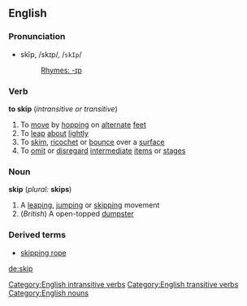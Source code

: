 ==English==
===Pronunciation===
*skĭp, /skɪp/, /<tt>skIp</tt>/
*:[[Rhymes:English:-ɪp|Rhymes: -ɪp]]

===Verb===
'''to skip''' (''intransitive or transitive'')
#To [[move]] by [[hopping]] on [[alternate]] [[feet]]
#To [[leap]] [[about]] [[lightly]]
#To [[skim]], [[ricochet]] or [[bounce]] over a [[surface]]
#To [[omit]] or [[disregard]] [[intermediate]] [[item]]s or [[stage]]s

===Noun===
'''skip''' (''plural:'' '''skips''')
#A [[leaping]], [[jumping]] or [[skipping]] movement
#(''British'') A open-topped [[dumpster]]

===Derived terms===
*[[skipping rope]]

[[Category:English intransitive verbs]]
[[Category:English transitive verbs]]
[[Category:English nouns]]

[[de:skip]]
